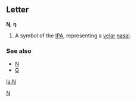 ==Letter==
'''Ŋ''', '''ŋ'''

#A symbol of the [[IPA]], representing a [[velar]] [[nasal]].
<!-- also used in some African languages and possibly at least one Australian aborigianl language -->

===See also===
*[[N]]
*[[G]]

[[Category:Latin letters|N]]
[[la:Ŋ]]